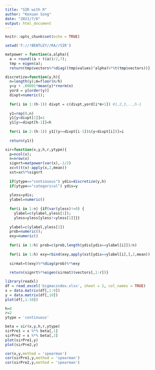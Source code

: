 ---
title: "SIR with R"
author: "Kexuan Song"
date: "2021/7/6"
output: html_document
---

```{r setup, include=FALSE}
knitr::opts_chunk$set(echo = TRUE)
```

```{r}
setwd('F://!BENTLEY//RA//SIR')
```

```{r}
matpower = function(a,alpha){
  a = round((a + t(a))/2,7); 
  tmp = eigen(a);
  return(tmp$vectors%*%diag((tmp$values)^alpha)%*%t(tmp$vectors))}

discretize=function(y,h){
  n=length(y);m=floor(n/h)
  y=y + .00001*mean(y)*rnorm(n)
  yord = y[order(y)]
  divpt=numeric();
  
  for(i in 1:(h-1)) divpt = c(divpt,yord[i*m+1]) #1,2,3,..,h-1
  
  y1=rep(0,n)
  y1[y<divpt[1]]=1
  y1[y>=divpt[h-1]]=h
  
  for(i in 2:(h-1)) y1[(y>=divpt[i-1])&(y<divpt[i])]=i
  
  return(y1)}

sir=function(x,y,h,r,ytype){
  p=ncol(x);
  n=nrow(x)
  signrt=matpower(var(x),-1/2)
  xc=t(t(x)-apply(x,2,mean))
  xst=xc%*%signrt
  
  if(ytype=="continuous") ydis=discretize(y,h)
  if(ytype=="categorical") ydis=y
  
  yless=ydis;
  ylabel=numeric()
  
  for(i in 1:n) {if(var(yless)!=0) {
    ylabel=c(ylabel,yless[1]);
    yless=yless[yless!=yless[1]]}}
  
  ylabel=c(ylabel,yless[1])
  prob=numeric();
  exy=numeric()
  
  for(i in 1:h) prob=c(prob,length(ydis[ydis==ylabel[i]])/n)
  
  for(i in 1:h) exy=rbind(exy,apply(xst[ydis==ylabel[i],],2,mean))
  
  sirmat=t(exy)%*%diag(prob)%*%exy
  
  return(signrt%*%eigen(sirmat)$vectors[,1:r])}
```


```{r}
library(readxl)
df = read_excel('bigmacindex.xlsx', sheet = 2, col_names = TRUE)
x = data.matrix(df[,1:9])
y = data.matrix(df[,10])
plot(df[,1:10])  
```

```{r}
h=8
r=2
ytype = 'continuous'

beta = sir(x,y,h,r,ytype)  
sirPre1 = x %*% beta[,1]
sirPre2 = x %*% beta[,2]
plot(sirPre1,y)
plot(sirPre2,y)
```
```{r}

cor(x,y,method = 'spearman')
cor(sirPre1,y,method = 'spearman')
cor(sirPre2,y,method = 'spearman')
```

